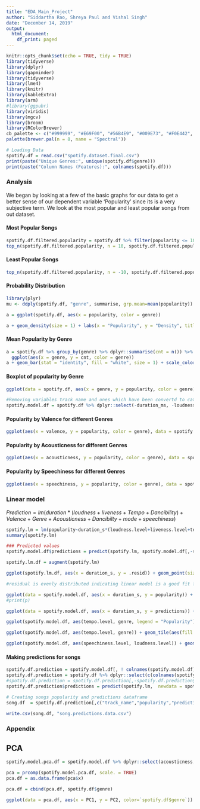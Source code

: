 ```yaml
---
title: "EDA_Main_Project"
author: "Siddartha Rao, Shreya Paul and Vishal Singh"
date: "December 14, 2019"
output:
  html_document:
    df_print: paged
---
```


```r
knitr::opts_chunk$set(echo = TRUE, tidy = TRUE)
library(tidyverse)
library(dplyr)
library(gapminder)
library(tidyverse)
library(lme4)
library(knitr)
library(kableExtra)
library(arm)
#library(ggpubr)
library(viridis)
library(mgcv)
library(broom)
library(RColorBrewer)
cb_palette <- c("#999999", "#E69F00", "#56B4E9", "#009E73", "#F0E442", "#0072B2", "#D55E00", "#CC79A7")
palette(brewer.pal(n = 8, name = "Spectral"))
```

```r
# Loading Data
spotify.df = read.csv("spotify.dataset.final.csv")
print(paste("Unique Genres:", unique(spotify.df$genre)))
print(paste("Column Names (Features):", colnames(spotify.df)))
```

### Analysis

We began by looking at a few of the basic graphs for our data to get a better sense of our dependent variable 'Popularity' since its is a very subjective term. We look at the most popular and least popular songs from out dataset.

#### Most Popular Songs

```r
spotify.df.filtered.popularity = spotify.df %>% filter(popularity <= 100) %>% filter(track_name != 'In My Feelings')
top_n(spotify.df.filtered.popularity, n = 10, spotify.df.filtered.popularity$popularity) %>% ggplot(., aes(x = track_name, y = popularity)) + geom_bar(stat = "identity", fill = "blue") + coord_flip() + labs(x = "Track Name", y = "Popularity", title = "Most popular songs")
```

#### Least Popular Songs

```r
top_n(spotify.df.filtered.popularity, n = -10, spotify.df.filtered.popularity$popularity) %>% ggplot(., aes(x = track_name, y = popularity)) + geom_bar(stat = "identity", fill = "red") + coord_flip()  + labs(x = "Track Name", y = "Popularity", title = "Least popular songs")
```

#### Probability Distribution

```r
library(plyr)
mu <- ddply(spotify.df, "genre", summarise, grp.mean=mean(popularity))

a = ggplot(spotify.df, aes(x = popularity, color = genre))

a + geom_density(size = 1) + labs(x = "Popularity", y = "Density", title="Density of Popularity for different Genres") + scale_color_brewer(palette = "Spectral") + geom_vline(data=mu, aes(xintercept=grp.mean, color=genre), linetype="dashed", size = 1)
```

#### Mean Popularity by Genre

```r
a = spotify.df %>% group_by(genre) %>% dplyr::summarise(cnt = n()) %>% 
  ggplot(aes(x = genre, y = cnt, color = genre)) 
a + geom_bar(stat = "identity", fill = "white", size = 1) + scale_color_brewer(palette = "Spectral") + labs(x = "Genres", y = "Song Count", title="Number of songs for different Genre")#+
```

#### Boxplot of popularity by Genre

```r
ggplot(data = spotify.df, aes(x = genre, y = popularity, color = genre)) + geom_boxplot(size=1) + scale_color_brewer(palette = "Spectral") + labs(x = "Genres", y = "Popularity", title="Distribution of Popularity for different Genre")
```



```r
#Removing variables track name and ones which have been convertd to categorical
spotify.model.df = spotify.df %>% dplyr::select(-duration_ms, -loudness, -speechiness, -liveness, -tempo, -track_name)
```

#### Popularity by Valence for different Genres

```r
ggplot(aes(x = valence, y = popularity, color = genre), data = spotify.model.df) + geom_smooth(method = "lm", se = FALSE) + labs(x = "Valence", y = "Popularity", title="Popularity by Valence for different Genres")
```

#### Popularity by Acousticness for different Genres

```r
ggplot(aes(x = acousticness, y = popularity, color = genre), data = spotify.model.df) + geom_smooth(method = "lm", se = FALSE) + labs(x = "Acousticness", y = "Popularity", title="Popularity by Acousticness for different Genres")
```
#### Popularity by Speechiness for different Genres

```r
ggplot(aes(x = speechiness, y = popularity, color = genre), data = spotify.df) + geom_smooth(method = "lm", se = FALSE) + labs(x = "Speechiness", y = "Popularity", title="Popularity by Speechiness for different Genres")
```

### Linear model

$Prediction = lm(duration*(loudness + liveness + Tempo + Dancibility) + Valence + Genre + Acousticness + Dancibilty + mode + speechiness)$

```r
spotify.lm = lm(popularity~duration_s*(loudness.level+liveness.level+tempo.level+danceability)+valence+genre+acousticness+danceability+mode+speechiness.level,data =spotify.model.df )
summary(spotify.lm)
```

```r
### Predicted values
spotify.model.df$predictions = predict(spotify.lm, spotify.model.df[,-spotify.model.df$popularity])

spotify.lm.df = augment(spotify.lm)

ggplot(spotify.lm.df, aes(x = duration_s, y = .resid)) + geom_point(size = 0.1) + geom_smooth(method = "lm", se = FALSE) + labs(x = "Duration (in secs)", y = "Residual", title="Residual of linear model")

#residual is evenly distributed indicating linear model is a good fit for this data
```

```r
ggplot(data = spotify.model.df, aes(x = duration_s, y = popularity)) + geom_point(size=0.1) + geom_point(size = 0.1) + geom_smooth(method = "lm", color = "green") + facet_wrap(~ genre, nrow = 1) + labs(x = "Duration (in secs)", y = "Actual Popularity", title="Actual Popularity by Duration for different Genres") + ylim(0,100)
#print(p)
```

```r
ggplot(data = spotify.model.df, aes(x = duration_s, y = predictions)) + geom_point(size=0.1) + geom_point(size = 0.1) + geom_smooth(method = "lm", color = "red") + facet_wrap(~ genre, nrow = 1) + labs(x = "Duration (in secs)", y = "Predicted Popularity", title="Predicted Popularity by Duration for different Genres") + ylim(0,100)
```

```r
ggplot(spotify.model.df, aes(tempo.level, genre, legend = "Popularity")) + geom_tile(aes(fill = popularity)) + labs(x = "Tempo", y = "Genre", title="Actual Popularity for different combination of Tempo and Genre", fill = "Actual Popularity")
```

```r
ggplot(spotify.model.df, aes(tempo.level, genre)) + geom_tile(aes(fill = predictions)) + labs(x = "Tempo", y = "Genre", title="Predicted Popularity for different combination of Tempo and Genre", fill = "Predicted Popularity")
```

```r
ggplot(spotify.model.df, aes(speechiness.level, loudness.level)) + geom_tile(aes(fill = popularity))
```

#### Making predictions for songs
```r
spotify.df.prediction = spotify.model.df[, ! colnames(spotify.model.df) %in% c("predictions")]
spotify.df.prediction = spotify.df %>% dplyr::select(c(colnames(spotify.df.prediction),"track_name"))
#spotify.df.prediction = spotify.df.prediction[,-spotify.df.prediction$popularity]
spotify.df.prediction$predictions = predict(spotify.lm,  newdata = spotify.df.prediction[,! colnames(spotify.df.prediction) %in% c("predictions","track_name")])

# Creating songs popularity and predictions dataframe
song.df  = spotify.df.prediction[,c("track_name","popularity","predictions")]

write.csv(song.df, "song.predictions.data.csv")
```




### Appendix

## PCA


```r
spotify.model.pca.df = spotify.model.df %>% dplyr::select(acousticness, danceability, valence, duration_s)

pca = prcomp(spotify.model.pca.df, scale. = TRUE)
pca.df = as.data.frame(pca$x)

pca.df = cbind(pca.df, spotify.df$genre)
```

```r
ggplot(data = pca.df, aes(x = PC1, y = PC2, color=`spotify.df$genre`)) + geom_point() + labs(x = "Principal Component 1", y = "Principal Component 2", title = "Scatterplot of Top 2 Principal Components by Genre")
```


